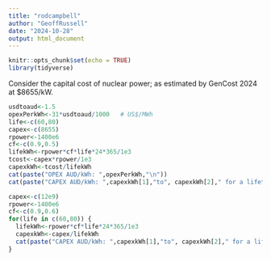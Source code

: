 ```yaml
---
title: "rodcampbell"
author: "GeoffRussell"
date: "2024-10-28"
output: html_document
---
```


```r
knitr::opts_chunk$set(echo = TRUE)
library(tidyverse)
```


Consider the capital cost of nuclear power; as estimated by GenCost 2024 at $8655/kW.

```r
usdtoaud<-1.5
opexPerkWh<-31*usdtoaud/1000   # US$/MWh
life<-c(60,80)
capex<-c(8655)
rpower<-1400e6
cf<-c(0.9,0.5)
lifekWh<-rpower*cf*life*24*365/1e3
tcost<-capex*rpower/1e3
capexkWh<-tcost/lifekWh
cat(paste("OPEX AUD/kWh: ",opexPerkWh,"\n"))
cat(paste("CAPEX AUD/kWh: ",capexkWh[1],"to", capexkWh[2]," for a lifetime of 60 to 80 years\n"))
```

```r
capex<-c(12e9)
rpower<-1400e6
cf<-c(0.9,0.6)
for(life in c(60,80)) {
  lifekWh<-rpower*cf*life*24*365/1e3
  capexkWh<-capex/lifekWh
  cat(paste("CAPEX AUD/kWh: ",capexkWh[1],"to", capexkWh[2]," for a lifetime of ",life," years\n"))
}
```
